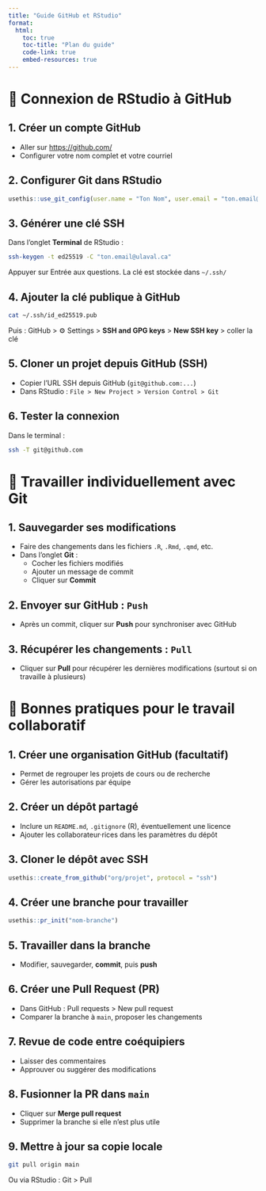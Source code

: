 ```yaml
---
title: "Guide GitHub et RStudio"
format:
  html:
    toc: true
    toc-title: "Plan du guide"
    code-link: true
    embed-resources: true
---
```


# 🔗 Connexion de RStudio à GitHub

## 1. Créer un compte GitHub
- Aller sur [https://github.com/](https://github.com/)
- Configurer votre nom complet et votre courriel

## 2. Configurer Git dans RStudio
```r
usethis::use_git_config(user.name = "Ton Nom", user.email = "ton.email@ulaval.ca")
```

## 3. Générer une clé SSH
Dans l'onglet **Terminal** de RStudio :
```bash
ssh-keygen -t ed25519 -C "ton.email@ulaval.ca"
```
Appuyer sur Entrée aux questions. La clé est stockée dans `~/.ssh/`

## 4. Ajouter la clé publique à GitHub
```bash
cat ~/.ssh/id_ed25519.pub
```
Puis : GitHub > ⚙️ Settings > **SSH and GPG keys** > **New SSH key** > coller la clé

## 5. Cloner un projet depuis GitHub (SSH)
- Copier l'URL SSH depuis GitHub (`git@github.com:...`)
- Dans RStudio : `File > New Project > Version Control > Git`

## 6. Tester la connexion
Dans le terminal :
```bash
ssh -T git@github.com
```


# 👤 Travailler individuellement avec Git

## 1. Sauvegarder ses modifications
- Faire des changements dans les fichiers `.R`, `.Rmd`, `.qmd`, etc.
- Dans l'onglet **Git** :
  - Cocher les fichiers modifiés
  - Ajouter un message de commit
  - Cliquer sur **Commit**

## 2. Envoyer sur GitHub : `Push`
- Après un commit, cliquer sur **Push** pour synchroniser avec GitHub

## 3. Récupérer les changements : `Pull`
- Cliquer sur **Pull** pour récupérer les dernières modifications (surtout si on travaille à plusieurs)


# 🤝 Bonnes pratiques pour le travail collaboratif

## 1. Créer une organisation GitHub (facultatif)
- Permet de regrouper les projets de cours ou de recherche
- Gérer les autorisations par équipe

## 2. Créer un dépôt partagé
- Inclure un `README.md`, `.gitignore` (R), éventuellement une licence
- Ajouter les collaborateur·rices dans les paramètres du dépôt

## 3. Cloner le dépôt avec SSH
```r
usethis::create_from_github("org/projet", protocol = "ssh")
```

## 4. Créer une branche pour travailler
```r
usethis::pr_init("nom-branche")
```

## 5. Travailler dans la branche
- Modifier, sauvegarder, **commit**, puis **push**

## 6. Créer une Pull Request (PR)
- Dans GitHub : Pull requests > New pull request
- Comparer la branche à `main`, proposer les changements

## 7. Revue de code entre coéquipiers
- Laisser des commentaires
- Approuver ou suggérer des modifications

## 8. Fusionner la PR dans `main`
- Cliquer sur **Merge pull request**
- Supprimer la branche si elle n’est plus utile

## 9. Mettre à jour sa copie locale
```bash
git pull origin main
```

Ou via RStudio : Git > Pull
